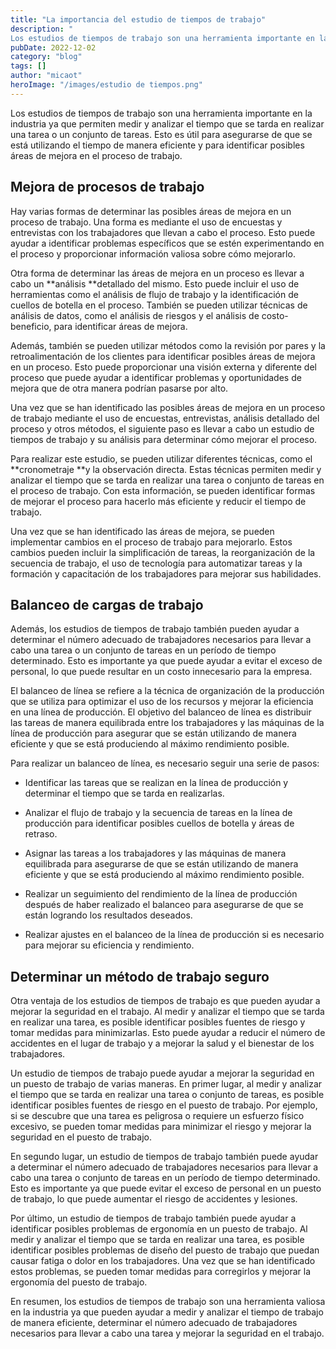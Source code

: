 ```yaml
---
title: "La importancia del estudio de tiempos de trabajo"
description: "
Los estudios de tiempos de trabajo son una herramienta importante en la industria ya que permiten medir y analizar el tiempo que se tarda en realizar..."
pubDate: 2022-12-02
category: "blog"
tags: []
author: "micaot"
heroImage: "/images/estudio de tiempos.png"
---
```


Los estudios de tiempos de trabajo son una herramienta importante en la industria ya que permiten medir y analizar el tiempo que se tarda en realizar una tarea o un conjunto de tareas. Esto es útil para asegurarse de que se está utilizando el tiempo de manera eficiente y para identificar posibles áreas de mejora en el proceso de trabajo.

## Mejora de procesos de trabajo

Hay varias formas de determinar las posibles áreas de mejora en un proceso de trabajo. Una forma es mediante el uso de encuestas y entrevistas con los trabajadores que llevan a cabo el proceso. Esto puede ayudar a identificar problemas específicos que se estén experimentando en el proceso y proporcionar información valiosa sobre cómo mejorarlo.

Otra forma de determinar las áreas de mejora en un proceso es llevar a cabo un **análisis **detallado del mismo. Esto puede incluir el uso de herramientas como el análisis de flujo de trabajo y la identificación de cuellos de botella en el proceso. También se pueden utilizar técnicas de análisis de datos, como el análisis de riesgos y el análisis de costo-beneficio, para identificar áreas de mejora.

Además, también se pueden utilizar métodos como la revisión por pares y la retroalimentación de los clientes para identificar posibles áreas de mejora en un proceso. Esto puede proporcionar una visión externa y diferente del proceso que puede ayudar a identificar problemas y oportunidades de mejora que de otra manera podrían pasarse por alto.

Una vez que se han identificado las posibles áreas de mejora en un proceso de trabajo mediante el uso de encuestas, entrevistas, análisis detallado del proceso y otros métodos, el siguiente paso es llevar a cabo un estudio de tiempos de trabajo y su análisis para determinar cómo mejorar el proceso.

Para realizar este estudio, se pueden utilizar diferentes técnicas, como el **cronometraje **y la observación directa. Estas técnicas permiten medir y analizar el tiempo que se tarda en realizar una tarea o conjunto de tareas en el proceso de trabajo. Con esta información, se pueden identificar formas de mejorar el proceso para hacerlo más eficiente y reducir el tiempo de trabajo.

Una vez que se han identificado las áreas de mejora, se pueden implementar cambios en el proceso de trabajo para mejorarlo. Estos cambios pueden incluir la simplificación de tareas, la reorganización de la secuencia de trabajo, el uso de tecnología para automatizar tareas y la formación y capacitación de los trabajadores para mejorar sus habilidades.

## Balanceo de cargas de trabajo

Además, los estudios de tiempos de trabajo también pueden ayudar a determinar el número adecuado de trabajadores necesarios para llevar a cabo una tarea o un conjunto de tareas en un período de tiempo determinado. Esto es importante ya que puede ayudar a evitar el exceso de personal, lo que puede resultar en un costo innecesario para la empresa.

El balanceo de línea se refiere a la técnica de organización de la producción que se utiliza para optimizar el uso de los recursos y mejorar la eficiencia en una línea de producción. El objetivo del balanceo de línea es distribuir las tareas de manera equilibrada entre los trabajadores y las máquinas de la línea de producción para asegurar que se están utilizando de manera eficiente y que se está produciendo al máximo rendimiento posible.

Para realizar un balanceo de línea, es necesario seguir una serie de pasos:

- Identificar las tareas que se realizan en la línea de producción y determinar el tiempo que se tarda en realizarlas.

- Analizar el flujo de trabajo y la secuencia de tareas en la línea de producción para identificar posibles cuellos de botella y áreas de retraso.

- Asignar las tareas a los trabajadores y las máquinas de manera equilibrada para asegurarse de que se están utilizando de manera eficiente y que se está produciendo al máximo rendimiento posible.

- Realizar un seguimiento del rendimiento de la línea de producción después de haber realizado el balanceo para asegurarse de que se están logrando los resultados deseados.

- Realizar ajustes en el balanceo de la línea de producción si es necesario para mejorar su eficiencia y rendimiento.

## Determinar un método de trabajo seguro

Otra ventaja de los estudios de tiempos de trabajo es que pueden ayudar a mejorar la seguridad en el trabajo. Al medir y analizar el tiempo que se tarda en realizar una tarea, es posible identificar posibles fuentes de riesgo y tomar medidas para minimizarlas. Esto puede ayudar a reducir el número de accidentes en el lugar de trabajo y a mejorar la salud y el bienestar de los trabajadores.

Un estudio de tiempos de trabajo puede ayudar a mejorar la seguridad en un puesto de trabajo de varias maneras. En primer lugar, al medir y analizar el tiempo que se tarda en realizar una tarea o conjunto de tareas, es posible identificar posibles fuentes de riesgo en el puesto de trabajo. Por ejemplo, si se descubre que una tarea es peligrosa o requiere un esfuerzo físico excesivo, se pueden tomar medidas para minimizar el riesgo y mejorar la seguridad en el puesto de trabajo.

En segundo lugar, un estudio de tiempos de trabajo también puede ayudar a determinar el número adecuado de trabajadores necesarios para llevar a cabo una tarea o conjunto de tareas en un período de tiempo determinado. Esto es importante ya que puede evitar el exceso de personal en un puesto de trabajo, lo que puede aumentar el riesgo de accidentes y lesiones.

Por último, un estudio de tiempos de trabajo también puede ayudar a identificar posibles problemas de ergonomía en un puesto de trabajo. Al medir y analizar el tiempo que se tarda en realizar una tarea, es posible identificar posibles problemas de diseño del puesto de trabajo que puedan causar fatiga o dolor en los trabajadores. Una vez que se han identificado estos problemas, se pueden tomar medidas para corregirlos y mejorar la ergonomía del puesto de trabajo.

En resumen, los estudios de tiempos de trabajo son una herramienta valiosa en la industria ya que pueden ayudar a medir y analizar el tiempo de trabajo de manera eficiente, determinar el número adecuado de trabajadores necesarios para llevar a cabo una tarea y mejorar la seguridad en el trabajo.